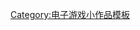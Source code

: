 {{asbox
| image     = Gamepad.svg
| pix       = 32
| subject   = 
| qualifier = 与[[Rare]]有关
| category  = Rare小作品
| tempsort  =  
| name      = Template:Rare-stub
}}<noinclude>
[[Category:电子游戏小作品模板]]
</noinclude>